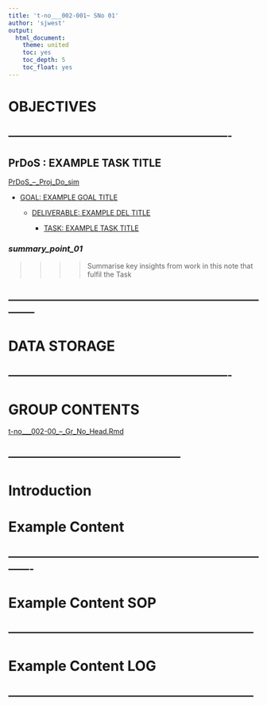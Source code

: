 ```yaml
---
title: 't-no___002-001~ SNo 01'
author: 'sjwest'
output:
  html_document:
    theme: united
    toc: yes
    toc_depth: 5
    toc_float: yes
---
```




# OBJECTIVES



----------------------------------------------------------------
----------------------------------------------------------------



## PrDoS : EXAMPLE TASK TITLE


[PrDoS_--_Proj_Do_sim](../../../PrDoS_--_Proj_Do_sim.Rmd)


* [GOAL: EXAMPLE GOAL TITLE](../../../PrDoS_--_Proj_Do_sim.Rmd#goal-example-goal-title)

    + [DELIVERABLE: EXAMPLE DEL TITLE](../../../PrDoS_--_Proj_Do_sim.Rmd#deliverable-example-del-title)

        - [TASK: EXAMPLE TASK TITLE](../../../PrDoS_--_Proj_Do_sim.Rmd#task-example-task-title)



### _summary_point_01_

>>>>
>>>> Summarise key insights from work in this note that fulfil the Task
>>>>



--------------------------------------------------------------------------------
--------------------------------------------------------------------------------



# DATA STORAGE


----------------------------------------------------------------
----------------------------------------------------------------



# GROUP CONTENTS



[t-no___002-00_--_Gr_No_Head.Rmd](../t-no___002-00_--_Gr_No_Head.Rmd)



--------------------------------------------------
--------------------------------------------------



# Introduction











# Example Content


-------------------------------------------------------------------------------
-------------------------------------------------------------------------------



# Example Content SOP


-----------------------------------------------------------------------
-----------------------------------------------------------------------



# Example Content LOG


-----------------------------------------------------------------------
-----------------------------------------------------------------------




























